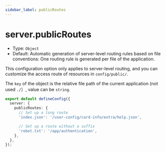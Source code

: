 ```yaml
---
sidebar_label: publicRoutes
---
```


# server.publicRoutes

- Type: `Object`
- Default: Automatic generation of server-level routing rules based on file conventions: One routing rule is generated per file of the application.

This configuration option only applies to server-level routing, and you can customize the access route of resources in `config/public/`.

The `key` of the object is the relative file path of the current application (not used `./`）, value can be `string`.

```ts title="modern.config.ts"
export default defineConfig({
  server: {
    publicRoutes: {
      // Set up a long route
      'index.json': '/user-config/card-info/extra/help.json',

      // Set up a route without a suffix
      'robot.txt': '/app/authentication',
    },
  },
});
```
